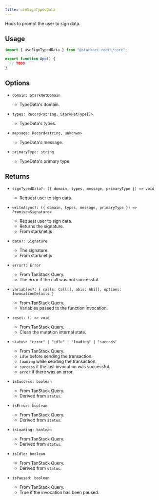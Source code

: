 ```yaml
---
title: useSignTypedData
---
```


Hook to prompt the user to sign data.

## Usage

```ts
import { useSignTypedData } from "@starknet-react/core";

export function App() {
  // TODO
}
```

## Options

 * `domain: StarkNetDomain`
   - TypeData's domain.

 * `types: Record<string, StarkNetType[]>`
   - TypeData's types.

 * `message: Record<string, unkonwn>`
   - TypeData's message.

 * `primaryType: string`
   - TypeData's primary type.

## Returns

 * `signTypedData?: ({ domain, types, message, primaryType }) => void`
   - Request user to sign data.

 * `writeAsync?: ({ domain, types, message, primaryType }) => Promise<Signature>`
   - Request user to sign data.
   - Returns the signature.
   - From starknet.js

 * `data?: Signature`
   - The signature.
   - From starknet.js

 * `error?: Error`
   - From TanStack Query.
   - The error if the call was not successful.

 * `variables?: { calls: Call[], abis: Abi[], options: InvocationDetails }`
   - From TanStack Query.
   - Variables passed to the function invocation.

 * `reset: () => void`
   - From TanStack Query.
   - Clean the mutation internal state.

 * `status: "error" | "idle" | "loading" | "success"`
   - From TanStack Query.
   - `idle` before sending the transaction.
   - `loading` while sending the transaction.
   - `success` if the last invocation was successful.
   - `error` if there was an error.

 * `isSuccess: boolean`
   - From TanStack Query.
   - Derived from `status`.

 * `isError: boolean`
   - From TanStack Query.
   - Derived from `status`.

 * `isLoading: boolean`
   - From TanStack Query.
   - Derived from `status`.

 * `isIdle: boolean`
   - From TanStack Query.
   - Derived from `status`.

 * `isPaused: boolean`
   - From TanStack Query.
   - True if the invocation has been paused.
